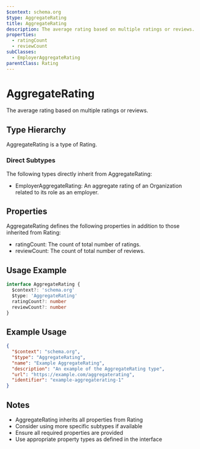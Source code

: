 ```yaml
---
$context: schema.org
$type: AggregateRating
title: AggregateRating
description: The average rating based on multiple ratings or reviews.
properties:
  - ratingCount
  - reviewCount
subClasses:
  - EmployerAggregateRating
parentClass: Rating
---
```


# AggregateRating

The average rating based on multiple ratings or reviews.

## Type Hierarchy

AggregateRating is a type of Rating.

### Direct Subtypes

The following types directly inherit from AggregateRating:

- EmployerAggregateRating: An aggregate rating of an Organization related to its role as an employer.

## Properties

AggregateRating defines the following properties in addition to those inherited from Rating:

- ratingCount: The count of total number of ratings.
- reviewCount: The count of total number of reviews.

## Usage Example

```typescript
interface AggregateRating {
  $context?: 'schema.org'
  $type: 'AggregateRating'
  ratingCount?: number
  reviewCount?: number
}
```

## Example Usage

```json
{
  "$context": "schema.org",
  "$type": "AggregateRating",
  "name": "Example AggregateRating",
  "description": "An example of the AggregateRating type",
  "url": "https://example.com/aggregaterating",
  "identifier": "example-aggregaterating-1"
}
```

## Notes

- AggregateRating inherits all properties from Rating
- Consider using more specific subtypes if available
- Ensure all required properties are provided
- Use appropriate property types as defined in the interface
